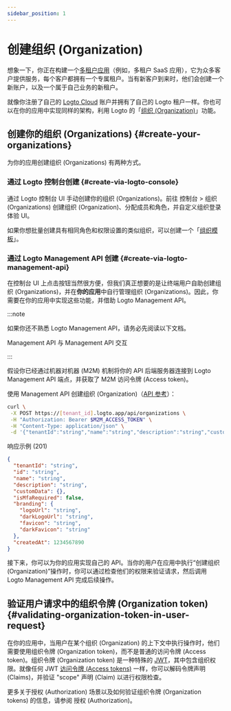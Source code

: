 ```yaml
---
sidebar_position: 1
---
```


# 创建组织 (Organization)

想象一下，你正在构建一个[多租户应用](https://auth.wiki/multi-tenancy)（例如，多租户 SaaS 应用），它为众多客户提供服务，每个客户都拥有一个专属租户。当有新客户到来时，他们会创建一个新账户，以及一个属于自己业务的新租户。

就像你注册了自己的 [Logto Cloud](https://cloud.logto.io/) 账户并拥有了自己的 Logto 租户一样。你也可以在你的应用中实现同样的架构，利用 Logto 的「[组织 (Organization)](/organizations)」功能。

## 创建你的组织 (Organizations) \{#create-your-organizations}

为你的应用创建组织 (Organizations) 有两种方式。

### 通过 Logto 控制台创建 \{#create-via-logto-console}

通过 Logto 控制台 UI 手动创建你的组织 (Organizations)。前往 <CloudLink to="/organizations">控制台 > 组织 (Organizations)</CloudLink> 创建组织 (Organization)、分配成员和角色，并自定义组织登录体验 UI。

如果你想批量创建具有相同角色和权限设置的类似组织，可以创建一个「[组织模板](/authorization/organization-template)」。

### 通过 Logto Management API 创建 \{#create-via-logto-management-api}

在控制台 UI 上点击按钮当然很方便，但我们真正想要的是让终端用户自助创建组织 (Organizations)，并在**你的应用**中自行管理组织 (Organizations)。因此，你需要在你的应用中实现这些功能，并借助 Logto Management API。

:::note

如果你还不熟悉 Logto Management API，请务必先阅读以下文档。

<Url href="/concepts/core-service/#management-api">Management API</Url>
<Url href="/integrate-logto/interact-with-management-api">与 Management API 交互</Url>

:::

假设你已经通过机器对机器 (M2M) 机制将你的 API 后端服务器连接到 Logto Management API 端点，并获取了 M2M 访问令牌 (Access token)。

使用 Management API 创建组织 (Organization)（[API 参考](https://openapi.logto.io/operation/operation-createorganization)）：

```bash
curl \
 -X POST https://[tenant_id].logto.app/api/organizations \
 -H "Authorization: Bearer $M2M_ACCESS_TOKEN" \
 -H "Content-Type: application/json" \
 -d '{"tenantId":"string","name":"string","description":"string","customData":{},"isMfaRequired":false,"branding":{"logoUrl":"string","darkLogoUrl":"string","favicon":"string","darkFavicon":"string"},"createdAt":1234567890}'
```

响应示例 (201)

```json
{
  "tenantId": "string",
  "id": "string",
  "name": "string",
  "description": "string",
  "customData": {},
  "isMfaRequired": false,
  "branding": {
    "logoUrl": "string",
    "darkLogoUrl": "string",
    "favicon": "string",
    "darkFavicon": "string"
  },
  "createdAt": 1234567890
}
```

接下来，你可以为你的应用实现自己的 API。当你的用户在应用中执行“创建组织 (Organization)”操作时，你可以通过检查他们的权限来验证请求，然后调用 Logto Management API 完成后续操作。

## 验证用户请求中的组织令牌 (Organization token) \{#validating-organization-token-in-user-request}

在你的应用中，当用户在某个组织 (Organization) 的上下文中执行操作时，他们需要使用组织令牌 (Organization token)，而不是普通的访问令牌 (Access token)。组织令牌 (Organization token) 是一种特殊的 [JWT](https://auth.wiki/jwt)，其中包含组织权限。就像任何 JWT [访问令牌 (Access tokens)](https://auth.wiki/access-token) 一样，你可以解码令牌声明 (Claims)，并验证 "scope" 声明 (Claim) 以进行权限检查。

更多关于授权 (Authorization) 场景以及如何验证组织令牌 (Organization tokens) 的信息，请参阅 <Url href="/authorization">授权 (Authorization)</Url>。
